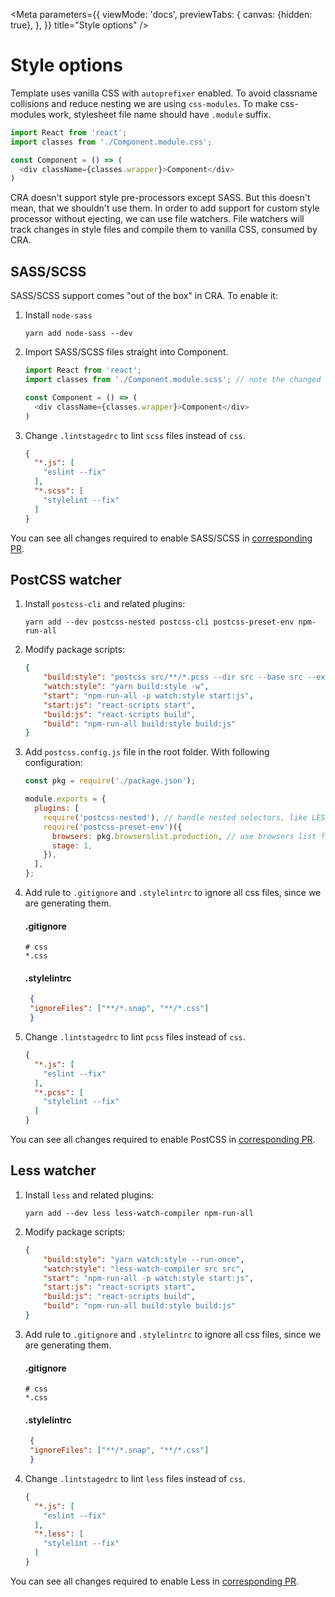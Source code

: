 
<Meta
  parameters={{
    viewMode: 'docs',
    previewTabs: {
      canvas: {hidden: true},
    },
  }}
  title="Style options"
/>

# Style options

Template uses vanilla CSS with `autoprefixer` enabled. To avoid classname collisions and reduce nesting we are using `css-modules`. To make css-modules work, stylesheet file name should have `.module` suffix.

```js
import React from 'react';
import classes from './Component.module.css';

const Component = () => (
  <div className={classes.wrapper}>Component</div>
)
```

CRA doesn't support style pre-processors except SASS. But this doesn't mean, that we shouldn't use them. In order to add support for custom style processor without ejecting, we can use file watchers. File watchers will track changes in style files and compile them to vanilla CSS, consumed by CRA.

## SASS/SCSS

SASS/SCSS support comes "out of the box" in CRA. To enable it:

1. Install `node-sass`

    ```shell script
    yarn add node-sass --dev
    ```

2. Import SASS/SCSS files straight into Component.

    ```js
    import React from 'react';
    import classes from './Component.module.scss'; // note the changed extension

    const Component = () => (
      <div className={classes.wrapper}>Component</div>
    )
    ```
3. Change `.lintstagedrc` to lint `scss` files instead of `css`.

    ```json
    {
      "*.js": [
        "eslint --fix"
      ],
      "*.scss": [
        "stylelint --fix"
      ]
    }
    ```

You can see all changes required to enable SASS/SCSS in [corresponding PR](https://github.com/morewings/cra-template-quickstart-redux/pull/16).

## PostCSS watcher

1. Install `postcss-cli` and related plugins:
    ```shell script
    yarn add --dev postcss-nested postcss-cli postcss-preset-env npm-run-all
    ```
2. Modify package scripts:

    ```json
    {
        "build:style": "postcss src/**/*.pcss --dir src --base src --ext css",
        "watch:style": "yarn build:style -w",
        "start": "npm-run-all -p watch:style start:js",
        "start:js": "react-scripts start",
        "build:js": "react-scripts build",
        "build": "npm-run-all build:style build:js"
    }
    ```
3. Add `postcss.config.js` file in the root folder. With following configuration:

    ```js
    const pkg = require('./package.json');

    module.exports = {
      plugins: [
        require('postcss-nested'), // handle nested selectors, like LESS or SASS
        require('postcss-preset-env')({
          browsers: pkg.browserslist.production, // use browsers list from production mode
          stage: 1,
        }),
      ],
    };
    ```
4. Add rule to `.gitignore` and `.stylelintrc` to ignore all css files, since we are generating them.

    #### .gitignore

    ```gitignore
    # css
    *.css
    ```

   #### .stylelintrc

   ```json
    {
    "ignoreFiles": ["**/*.snap", "**/*.css"]
    }
   ```
5. Change `.lintstagedrc` to lint `pcss` files instead of `css`.

    ```json
    {
      "*.js": [
        "eslint --fix"
      ],
      "*.pcss": [
        "stylelint --fix"
      ]
    }
    ```

You can see all changes required to enable PostCSS in [corresponding PR](https://github.com/morewings/cra-template-quickstart-redux/pull/15).

## Less watcher

1. Install `less` and related plugins:
    ```shell script
    yarn add --dev less less-watch-compiler npm-run-all
    ```
2. Modify package scripts:

    ```json
    {
        "build:style": "yarn watch:style --run-once",
        "watch:style": "less-watch-compiler src src",
        "start": "npm-run-all -p watch:style start:js",
        "start:js": "react-scripts start",
        "build:js": "react-scripts build",
        "build": "npm-run-all build:style build:js"
    }
    ```
3. Add rule to `.gitignore` and `.stylelintrc` to ignore all css files, since we are generating them.

    #### .gitignore

    ```gitignore
    # css
    *.css
    ```

   #### .stylelintrc

   ```json
    {
    "ignoreFiles": ["**/*.snap", "**/*.css"]
    }
   ```
4. Change `.lintstagedrc` to lint `less` files instead of `css`.

    ```json
    {
      "*.js": [
        "eslint --fix"
      ],
      "*.less": [
        "stylelint --fix"
      ]
    }
    ```

You can see all changes required to enable Less in [corresponding PR](https://github.com/morewings/cra-template-quickstart-redux/pull/17).
